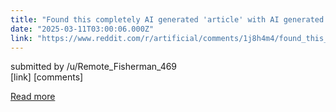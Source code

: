 ```yaml
---
title: "Found this completely AI generated 'article' with AI generated images that for some reason turned into a novella"
date: "2025-03-11T03:00:06.000Z"
link: "https://www.reddit.com/r/artificial/comments/1j8h4m4/found_this_completely_ai_generated_article_with/"
---
```


submitted by    /u/Remote_Fisherman_469  
 [link]   [comments]

[Read more](https://www.reddit.com/r/artificial/comments/1j8h4m4/found_this_completely_ai_generated_article_with/)
